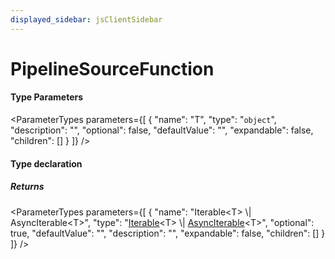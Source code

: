 ```yaml
---
displayed_sidebar: jsClientSidebar
---
```



# PipelineSourceFunction

#### Type Parameters

<ParameterTypes parameters={[
  {
    "name": "T",
    "type": "`object`",
    "description": "",
    "optional": false,
    "defaultValue": "",
    "expandable": false,
    "children": []
  }
]} />

#### Type declaration

##### Returns

<ParameterTypes parameters={[
  {
    "name": "Iterable&#60;T&#62; \\| AsyncIterable&#60;T&#62;",
    "type": "[Iterable](../../internal/interfaces/internal.Iterable.mdx)&#60;T&#62; \\| [AsyncIterable](../../internal/interfaces/internal.AsyncIterable.mdx)&#60;T&#62;",
    "optional": true,
    "defaultValue": "",
    "description": "",
    "expandable": false,
    "children": []
  }
]} />
